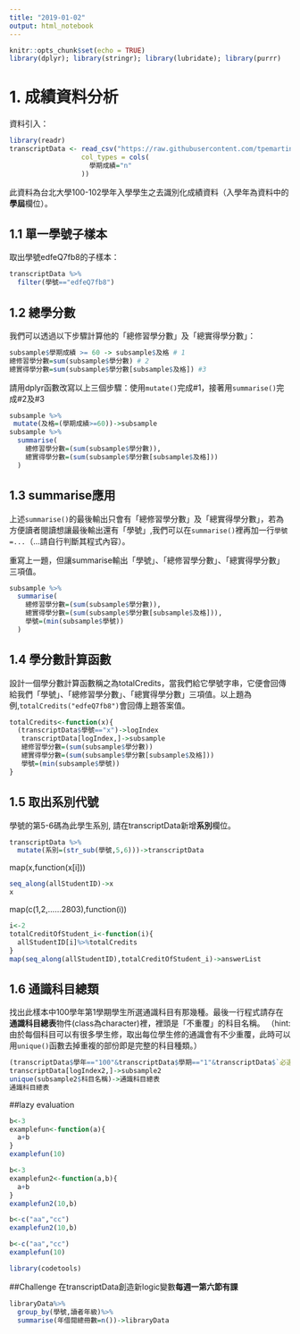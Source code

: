 ```yaml
---
title: "2019-01-02"
output: html_notebook
---
```

```r
knitr::opts_chunk$set(echo = TRUE)
library(dplyr); library(stringr); library(lubridate); library(purrr)
```

# 1. 成績資料分析

資料引入：
```r
library(readr)
transcriptData <- read_csv("https://raw.githubusercontent.com/tpemartin/github-data/master/transcript100_102.csv",
                  col_types = cols(
                    學期成績="n"
                  ))
```

此資料為台北大學100-102學年入學學生之去識別化成績資料（入學年為資料中的**學屆**欄位）。

## 1.1 單一學號子樣本
取出學號edfeQ7fb8的子樣本：

```r
transcriptData %>%
  filter(學號=="edfeQ7fb8")
```

## 1.2 總學分數
我們可以透過以下步驟計算他的「總修習學分數」及「總實得學分數」：

```r
subsample$學期成績 >= 60 -> subsample$及格 # 1
總修習學分數=sum(subsample$學分數) # 2
總實得學分數=sum(subsample$學分數[subsample$及格]) #3
```

請用dplyr函數改寫以上三個步驟：使用`mutate()`完成#1，接著用`summarise()`完成#2及#3
```r
subsample %>%
 mutate(及格=(學期成績>=60))->subsample
subsample %>%
  summarise(
    總修習學分數=(sum(subsample$學分數)), 
    總實得學分數=(sum(subsample$學分數[subsample$及格]))
  )

```
## 1.3 summarise應用

上述`summarise()`的最後輸出只會有「總修習學分數」及「總實得學分數」，若為方便讀者閱讀想讓最後輸出還有「學號」,我們可以在`summarise()`裡再加一行`學號=...`（...請自行判斷其程式內容）。

重寫上一題，但讓summarise輸出「學號」、「總修習學分數」、「總實得學分數」三項值。

```r
subsample %>%
  summarise(
    總修習學分數=(sum(subsample$學分數)), 
    總實得學分數=(sum(subsample$學分數[subsample$及格])),
    學號=(min(subsample$學號))
  )
```

## 1.4 學分數計算函數

設計一個學分數計算函數稱之為totalCredits，當我們給它學號字串，它便會回傳給我們「學號」、「總修習學分數」、「總實得學分數」三項值。以上題為例,`totalCredits("edfeQ7fb8")`會回傳上題答案值。

```r
totalCredits<-function(x){
  (transcriptData$學號=="x")->logIndex
   transcriptData[logIndex,]->subsample
   總修習學分數=(sum(subsample$學分數))
   總實得學分數=(sum(subsample$學分數[subsample$及格]))
   學號=(min(subsample$學號))
}
```


## 1.5 取出系別代號

學號的第5-6碼為此學生系別, 請在transcriptData新增**系別**欄位。
```r
transcriptData %>%
  mutate(系別=(str_sub(學號,5,6)))->transcriptData

```
map(x,function(x[i]))
```r
seq_along(allStudentID)->x
x
```
map(c(1,2,......2803),function(i))
```r
i<-2
totalCreditOfStudent_i<-function(i){
  allStudentID[i]%>%totalCredits
}
map(seq_along(allStudentID),totalCreditOfStudent_i)->answerList
```

## 1.6 通識科目總類

找出此樣本中100學年第1學期學生所選通識科目有那幾種。最後一行程式請存在**通識科目總表**物件(class為character)裡，裡頭是「不重覆」的科目名稱。
（hint: 由於每個科目可以有很多學生修，取出每位學生修的通識會有不少重覆，此時可以用`unique()`函數去掉重複的部份即是完整的科目種類。）
```r
(transcriptData$學年=="100"&transcriptData$學期=="1"&transcriptData$`必選修類別（必∕選∕通）`=="通")->logIndex2
transcriptData[logIndex2,]->subsample2
unique(subsample2$科目名稱)->通識科目總表
通識科目總表
```


##lazy evaluation
```r
b<-3
examplefun<-function(a){
  a+b
}
examplefun(10)
```

```r
b<-3
examplefun2<-function(a,b){
  a+b
}
examplefun2(10,b)

b<-c("aa","cc")
examplefun2(10,b)
```

```r
b<-c("aa","cc")
examplefun(10)
```

```r
library(codetools)

```

##Challenge
在transcriptData創造新logic變數**每週一第六節有課**
```r
libraryData%>%
  group_by(學號,讀者年級)%>%
  summarise(年借閱總冊數=n())->libraryData
```

